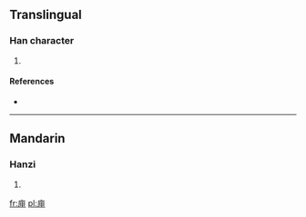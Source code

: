 ==Translingual==

===Han character===
{{Han char|rn=53|rad=广|as=04|sn=7|four=|canj=戈田中 (IWL)}}

# {{defn|Han|sort=广04}}

====References====
* {{Han ref|kx=0344.180|dkj=09274|dj=0654.060|hdz=20877.040|uh=5E98|ud=24216}}

----

==Mandarin==

===Hanzi===
{{cmn-hanzi|pin=[[yā]] ([[ya1]])|wg=ya<sup>1</sup>}}

# {{defn|lang=cmn|sort=广04}}

[[fr:庘]]
[[pl:庘]]